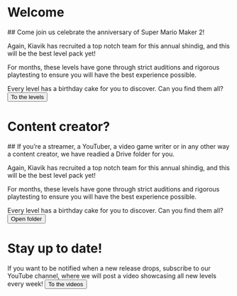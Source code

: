 
# Welcome

<Card>
## Come join us celebrate the anniversary of Super Mario Maker 2!

Again, Kiavik has recruited a top notch team for this annual shindig, and this will be the best level pack yet!

For months, these levels have gone through strict auditions and rigorous playtesting to ensure you will have the best experience possible. 

Every level has a birthday cake for you to discover. Can you find them all?
<Button primary="true" icon="arrow-right">To the levels</Button>
</Card>

# Content creator?

<Card>
## If you’re a streamer, a YouTuber, a video game writer or in any other way a content creator, we have readied a Drive folder for you.

Again, Kiavik has recruited a top notch team for this annual shindig, and this will be the best level pack yet!

For months, these levels have gone through strict auditions and rigorous playtesting to ensure you will have the best experience possible. 

Every level has a birthday cake for you to discover. Can you find them all?
<Button icon="folder">Open folder</Button>
</Card>


# Stay up to date!

<Card>
If you want to be notified when a new release drops, subscribe to our YouTube channel, where we will post a video showcasing all new levels every week!
<Button icon="playbutton">To the videos</Button>
</Card>
